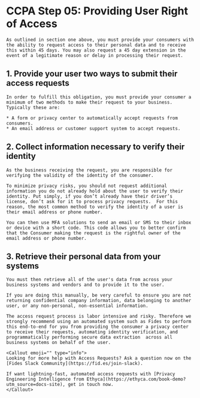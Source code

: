 
# CCPA Step 05: Providing User Right of Access
    As outlined in section one above, you must provide your consumers with the ability to request access to their personal data and to receive this within 45 days. You may also request a 45 day extension in the event of a legitimate reason or delay in processing their request.

## 1. Provide your user two ways to submit their access requests
    In order to fulfill this obligation, you must provide your consumer a minimum of two methods to make their request to your business. Typically these are:

    * A form or privacy center to automatically accept requests from consumers.
    * An email address or customer support system to accept requests.

## 2. Collect information necessary to verify their identity
    As the business receiving the request, you are responsible for verifying the validity of the identity of the consumer. 

    To minimize privacy risks, you should not request additional information you do not already hold about the user to verify their identity. Put simply, if you don’t already have their driver’s license, don’t ask for it to process privacy requests.  For this reason, the most common method to verify the identity of a user is their email address or phone number.

    You can then use MFA solutions to send an email or SMS to their inbox or device with a short code. This code allows you to better confirm that the Consumer making the request is the rightful owner of the email address or phone number.

## 3. Retrieve their personal data from your systems
    You must then retrieve all of the user's data from across your business systems and vendors and to provide it to the user. 

    If you are doing this manually, be very careful to ensure you are not returning confidential company information, data belonging to another user, or any non-personal, non-essential information. 

    The access request process is labor intensive and risky. Therefore we strongly recommend using an automated system such as Fides to perform this end-to-end for you from providing the consumer a privacy center to receive their requests, automating identity verification, and programmatically performing secure data extraction  across all business systems on behalf of the user.

    <Callout emoji="" type="info">
    Looking for more help with Access Requests? Ask a question now on the [Fides Slack Community](https://fid.es/join-slack).
    
    If want lightning-fast, automated access requests with [Privacy Engineering Intelligence from Ethyca](https://ethyca.com/book-demo?utm_source=docs-site), get in touch now.
    </Callout>